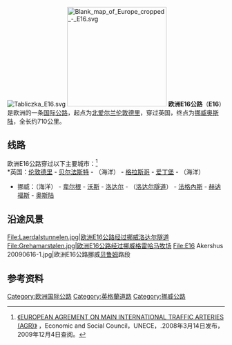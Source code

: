 [[File:Tabliczka_E16.svg|right]]
[[File:Blank_map_of_Europe_cropped_-_E16.svg|230px]]
'''欧洲E16公路'''（'''E16'''）是欧洲的一条[[欧洲国际公路|国际公路]]，起点为[[北爱尔兰|北爱尔兰]][[伦敦德里|伦敦德里]]，穿过英国，终点为[[挪威|挪威]][[奥斯陆|奥斯陆]]，全长约710公里。

== 线路 ==
欧洲E16公路穿过以下主要城市：<ref>[http://www.unece.org/trans/doc/2008/sc1/ECE-TRANS-SC1-384e.pdf 《EUROPEAN AGREMENT ON MAIN INTERNATIONAL TRAFFIC ARTERIES (AGR)》] {{Wayback|url=http://www.unece.org/trans/doc/2008/sc1/ECE-TRANS-SC1-384e.pdf |date=20200315183924 }}，Economic and Social Council，UNECE，.2008年3月14日发布，2009年12月4日查阅。</ref><br />
*英国：[[德里_(北愛爾蘭)|伦敦德里]] - [[贝尔法斯特|贝尔法斯特]] - （海洋） - [[格拉斯哥|格拉斯哥]] - [[爱丁堡|爱丁堡]] - （海洋）
*挪威：（海洋） - [[卑爾根|卑尔根]] - [[沃斯|沃斯]] - [[洛达尔|洛达尔]] - （[[洛达尔隧道|洛达尔隧道]]） - [[法格內斯|法格內斯]] - [[赫讷福斯|赫讷福斯]] - [[奥斯陆|奥斯陆]]

==沿途风景==
{{commonscat|E16}}
<gallery>
File:Laerdalstunnelen.jpg|欧洲E16公路经过挪威[[洛达尔隧道|洛达尔隧道]]
File:Grehamarstølen.jpg|欧洲E16公路经过挪威格雷哈马牧场
File:E16 Akershus 20090616-1.jpg|欧洲E16公路挪威[[贝鲁姆|贝鲁姆]]路段
</gallery>
==参考资料==
{{reflist}}

{{欧洲国际公路网}}

[[Category:欧洲国际公路|Category:欧洲国际公路]]
[[Category:英格蘭道路|Category:英格蘭道路]]
[[Category:挪威公路|Category:挪威公路]]